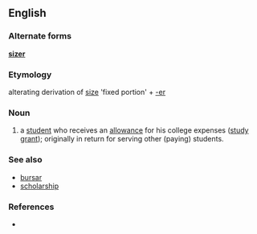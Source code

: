 ==English==

===Alternate forms===
'''[[sizer]]'''

===Etymology===
alterating derivation of [[size]] 'fixed portion' + [[-er]]
 
===Noun===
{{en-noun}}

# {{UK}} a [[student]] who receives an [[allowance]] for his college expenses ([[study grant]]); originally in return for serving other (paying) students.

===See also===
* [[bursar]]
* [[scholarship]]

===References===
* {{R:Websters}}